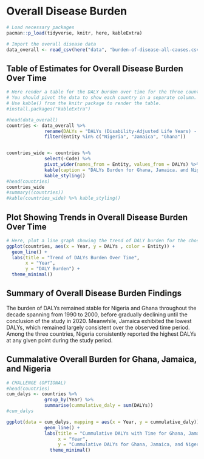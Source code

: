 # Overall Disease Burden

```r
# Load necessary packages
pacman::p_load(tidyverse, knitr, here, kableExtra)

# Import the overall disease data
data_overall <- read_csv(here("data", "burden-of-disease-all-causes.csv"))
```




## Table of Estimates for Overall Disease Burden Over Time

```r
# Here render a table for the DALY burden over time for the three countries 
# You should pivot the data to show each country in a separate column.
# Use kable() from the knitr package to render the table.
#install.packages("kableExtra")

#head(data_overall)
countries <- data_overall %>% 
              rename(DALYs = "DALYs (Disability-Adjusted Life Years) - All causes - Sex: Both - Age: Age-standardized (Rate)") %>% 
              filter(Entity %in% c("Nigeria", "Jamaica", "Ghana"))


countries_wide <- countries %>% 
              select(-Code) %>% 
              pivot_wider(names_from = Entity, values_from = DALYs) %>% 
              kable(caption = "DALYs Burden for Ghana, Jamaica. and Nigeria") %>% 
              kable_styling()
#head(countries)
countries_wide
#summary((countries))
#kable(countries_wide) %>% kable_styling()
```









## Plot Showing Trends in Overall Disease Burden Over Time

```r
# Here, plot a line graph showing the trend of DALY burden for the chosen countries over time. You can use ggplot2 to create this plot. Each country's line should be a different color.
ggplot(countries, aes(x = Year, y = DALYs , color = Entity)) +
  geom_line() +
  labs(title = "Trend of DALYs Burden Over Time",
       x = "Year",
       y = "DALY Burden") +
  theme_minimal()
```





## Summary of Overall Disease Burden Findings
The burden of DALYs remained stable for Nigeria and Ghana throughout the decade spanning from 1990 to 2000, before gradually declining until the conclusion of the study in 2020. Meanwhile, Jamaica exhibited the lowest DALYs, which remained largely consistent over the observed time period. Among the three countries, Nigeria consistently reported the highest DALYs at any given point during the study period.




## Cummalative Overall Burden for Ghana, Jamaica, and Nigeria

```r
# CHALLENGE (OPTIONAL)
#head(countries)
cum_dalys <- countries %>% 
              group_by(Year) %>% 
              summarise(cummulative_daly = sum(DALYs))
#cum_dalys

ggplot(data = cum_dalys, mapping = aes(x = Year, y = cummulative_daly)) +
              geom_line() +
              labs(title = "Cummulative DALYs with Time for Ghana, Jamaica, and Nigeria",
                   x = "Year",
                   y = "Cummulative DALYs for Ghana, Jamaica, and Nigeria") +
                theme_minimal()



```





